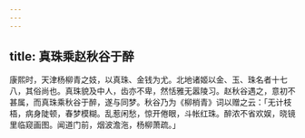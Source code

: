 ```yaml
---
---
---
```

title: 真珠乘赵秋谷于醉
---



康熙时，天津杨柳青之妓，以真珠、金钱为尤。北地诸姬以金、玉、珠名者十七八，其俗尚也。真珠貌及中人，齿亦不卑，然恬雅无嚣陵习。赵秋谷遇之，意初不甚属，而真珠乘秋谷于醉，遂与同梦。秋谷乃为《柳梢青》词以赠之云：「无计枝梧，病身陡顿，春梦模糊。乱惹闲愁，惊开倦眼，斗帐红珠。醉浓不省欢娱，晓镜里临窥画图。闻道门前，烟波澹沲，杨柳萧疏。」